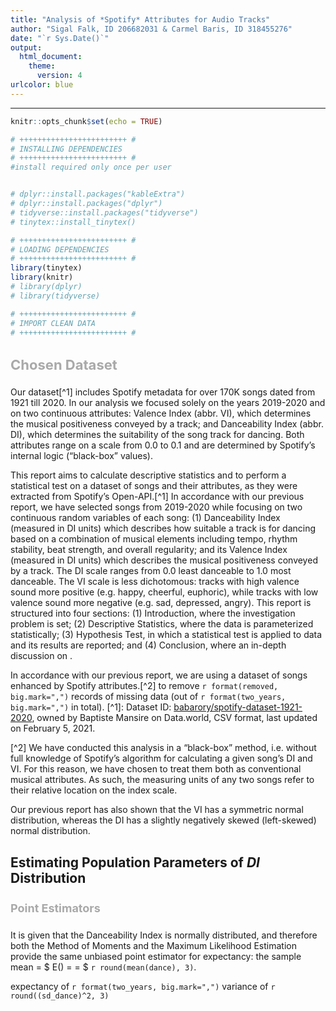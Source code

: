```yaml
---
title: "Analysis of *Spotify* Attributes for Audio Tracks"
author: "Sigal Falk, ID 206682031 & Carmel Baris, ID 318455276"
date: "`r Sys.Date()`"
output:
  html_document:
    theme:
      version: 4
urlcolor: blue
---
```


```{=html}
<style type="text/css">
   .main-container {max-width: 77%; overflow-y:auto}
   .row {display: flex;}
   .column {flex: 50%;}

body{ /* Normal  */
      font-size: 14px;
  }
td {  /* Table  */
  font-size: 12px;
  
}
h1.title {
  font-size: 32px;
  color: DarkRed;
}

h3 { /* Header 3 */
  font-size: 22px;
  color: DarkGray;

}

h4 { /* Header 4 */
  font-size: 18px;
  color: DarkGray;
}

pre { /* Code block - determines code spacing between lines */
    font-size: 14px;
}

</style>
```

------------------------------------------------------------------------

```r
knitr::opts_chunk$set(echo = TRUE)

# ++++++++++++++++++++++++ #
# INSTALLING DEPENDENCIES
# ++++++++++++++++++++++++ #
#install required only once per user


# dplyr::install.packages("kableExtra")
# dplyr::install.packages("dplyr")
# tidyverse::install.packages("tidyverse")
# tinytex::install_tinytex()

# ++++++++++++++++++++++++ #
# LOADING DEPENDENCIES
# ++++++++++++++++++++++++ #
library(tinytex)
library(knitr)
# library(dplyr)
# library(tidyverse)
```

```r
# ++++++++++++++++++++++++ #
# IMPORT CLEAN DATA
# ++++++++++++++++++++++++ #
```
### Chosen Dataset

Our dataset[^1] includes Spotify metadata for over 170K songs dated from 1921 till 2020. In our analysis we focused solely on the years 2019-2020 and on two continuous attributes: Valence Index (abbr. VI), which determines the musical positiveness conveyed by a track; and Danceability Index (abbr. DI), which determines the suitability of the song track for dancing. Both attributes range on a scale from 0.0 to 0.1 and are determined by Spotify's internal logic ("black-box" values).


This report aims to calculate descriptive statistics and to perform a statistical test on a dataset of songs and their attributes, as they were extracted from Spotify's Open-API.[^1] In accordance with our previous report, we have selected songs from 2019-2020 while focusing on two continuous random variables of each song: (1) Danceability Index (measured in DI units) which describes how suitable a track is for dancing based on a combination of musical elements including tempo, rhythm stability, beat strength, and overall regularity; and its Valence Index (measured in DI units) which describes the musical positiveness conveyed by a track. The DI scale ranges from 0.0 least danceable to 1.0 most danceable. The VI scale is less dichotomous: tracks with high valence sound more positive (e.g. happy, cheerful, euphoric), while tracks with low valence sound more negative (e.g. sad, depressed, angry). This report is structured into four sections: (1) Introduction, where the investigation problem is set; (2) Descriptive Statistics, where the data is parameterized statistically; (3) Hypothesis Test, in which a statistical test is applied to data and its results are reported; and (4) Conclusion, where an in-depth discussion on .


In accordance with our previous report, we are using a dataset of songs enhanced by Spotify attributes.[^2] to remove `r format(removed, big.mark=",")` records of missing data (out of `r format(two_years, big.mark=",")` in total).
[^1]: Dataset ID: [babarory/spotify-dataset-1921-2020](https://data.world/babarory/spotify-dataset-1921-2020), owned by Baptiste Mansire on Data.world, CSV format, last updated on February 5, 2021.

[^2] We have conducted this analysis in a "black-box" method, i.e. without full knowledge of Spotify's algorithm for calculating a given song's DI and VI. For this reason, we have chosen to treat them both as conventional musical attributes. As such, the measuring units of any two songs refer to their relative location on the index scale.

Our previous report has also shown that the VI has a symmetric normal distribution, whereas the DI has a slightly negatively skewed (left-skewed) normal distribution.

## Estimating Population Parameters of *DI* Distribution

#### Point Estimators

It is given that the Danceability Index is normally distributed, and therefore both the Method of Moments and the Maximum Likelihood Estimation provide the same unbiased point estimator for expectancy: the sample mean = $ E(\hat{\theta}) = \theta = $ `r round(mean(dance), 3)`.

expectancy of `r format(two_years, big.mark=",")` variance of `r round((sd_dance)^2, 3)`

\pagebreak

